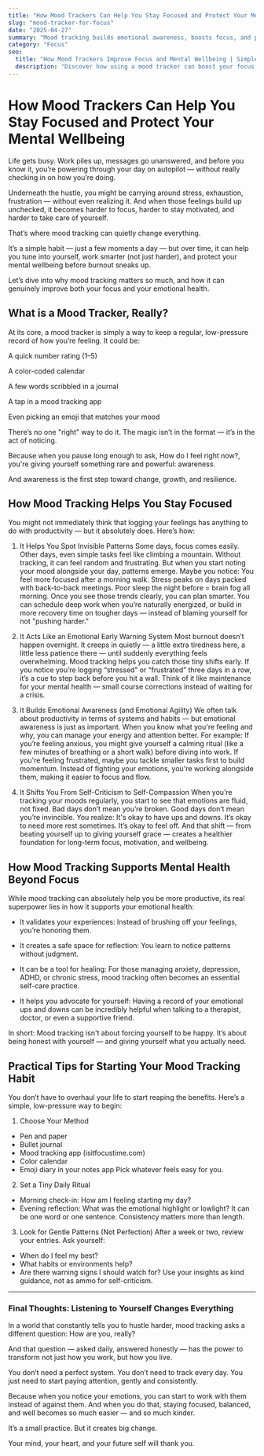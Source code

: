 ```yaml
---
title: "How Mood Trackers Can Help You Stay Focused and Protect Your Mental Wellbeing"
slug: "mood-tracker-for-focus"
date: "2025-04-27"
summary: "Mood tracking builds emotional awareness, boosts focus, and protects wellbeing."
category: "Focus"
seo:
  title: "How Mood Trackers Improve Focus and Mental Wellbeing | Simple Daily Habit"
  description: "Discover how using a mood tracker can boost your focus, manage stress, and strengthen your mental wellbeing. Learn simple tips to build emotional awareness every day."
---
```


# How Mood Trackers Can Help You Stay Focused and Protect Your Mental Wellbeing

Life gets busy.
Work piles up, messages go unanswered, and before you know it, you’re powering through your day on autopilot — without really checking in on how you’re doing.

Underneath the hustle, you might be carrying around stress, exhaustion, frustration — without even realizing it.
And when those feelings build up unchecked, it becomes harder to focus, harder to stay motivated, and harder to take care of yourself.

That’s where mood tracking can quietly change everything.

It’s a simple habit — just a few moments a day — but over time, it can help you tune into yourself, work smarter (not just harder), and protect your mental wellbeing before burnout sneaks up.

Let’s dive into why mood tracking matters so much, and how it can genuinely improve both your focus and your emotional health.

## What is a Mood Tracker, Really?

At its core, a mood tracker is simply a way to keep a regular, low-pressure record of how you’re feeling.
It could be:

A quick number rating (1–5)

A color-coded calendar

A few words scribbled in a journal

A tap in a mood tracking app

Even picking an emoji that matches your mood

There’s no one "right" way to do it.
The magic isn’t in the format — it’s in the act of noticing.

Because when you pause long enough to ask, How do I feel right now?, you're giving yourself something rare and powerful: awareness.

And awareness is the first step toward change, growth, and resilience.

## How Mood Tracking Helps You Stay Focused

You might not immediately think that logging your feelings has anything to do with productivity — but it absolutely does.
Here’s how:

1. It Helps You Spot Invisible Patterns
Some days, focus comes easily. Other days, even simple tasks feel like climbing a mountain.
Without tracking, it can feel random and frustrating.
But when you start noting your mood alongside your day, patterns emerge.
Maybe you notice:
You feel more focused after a morning walk.
Stress peaks on days packed with back-to-back meetings.
Poor sleep the night before = brain fog all morning.
Once you see those trends clearly, you can plan smarter.
You can schedule deep work when you’re naturally energized, or build in more recovery time on tougher days — instead of blaming yourself for not "pushing harder."

2. It Acts Like an Emotional Early Warning System
Most burnout doesn’t happen overnight.
It creeps in quietly — a little extra tiredness here, a little less patience there — until suddenly everything feels overwhelming.
Mood tracking helps you catch those tiny shifts early.
If you notice you’re logging “stressed” or “frustrated” three days in a row, it’s a cue to step back before you hit a wall.
Think of it like maintenance for your mental health — small course corrections instead of waiting for a crisis.

3. It Builds Emotional Awareness (and Emotional Agility)
We often talk about productivity in terms of systems and habits — but emotional awareness is just as important.
When you know what you're feeling and why, you can manage your energy and attention better.
For example:
If you’re feeling anxious, you might give yourself a calming ritual (like a few minutes of breathing or a short walk) before diving into work.
If you're feeling frustrated, maybe you tackle smaller tasks first to build momentum.
Instead of fighting your emotions, you're working alongside them, making it easier to focus and flow.

4. It Shifts You From Self-Criticism to Self-Compassion
When you’re tracking your moods regularly, you start to see that emotions are fluid, not fixed.
Bad days don’t mean you’re broken. Good days don’t mean you’re invincible.
You realize:
It's okay to have ups and downs.
It’s okay to need more rest sometimes.
It’s okay to feel off.
And that shift — from beating yourself up to giving yourself grace — creates a healthier foundation for long-term focus, motivation, and wellbeing.

## How Mood Tracking Supports Mental Health Beyond Focus

While mood tracking can absolutely help you be more productive, its real superpower lies in how it supports your emotional health:

- It validates your experiences: Instead of brushing off your feelings, you’re honoring them.

- It creates a safe space for reflection: You learn to notice patterns without judgment.

- It can be a tool for healing: For those managing anxiety, depression, ADHD, or chronic stress, mood tracking often becomes an essential self-care practice.

- It helps you advocate for yourself: Having a record of your emotional ups and downs can be incredibly helpful when talking to a therapist, doctor, or even a supportive friend.

In short:
Mood tracking isn't about forcing yourself to be happy.
It’s about being honest with yourself — and giving yourself what you actually need.

## Practical Tips for Starting Your Mood Tracking Habit

You don’t have to overhaul your life to start reaping the benefits.
Here’s a simple, low-pressure way to begin:

1. Choose Your Method
- Pen and paper
- Bullet journal
- Mood tracking app (isitfocustime.com)
- Color calendar
- Emoji diary in your notes app
Pick whatever feels easy for you.

2. Set a Tiny Daily Ritual
- Morning check-in: How am I feeling starting my day?
- Evening reflection: What was the emotional highlight or lowlight?
It can be one word or one sentence.
Consistency matters more than length.

3. Look for Gentle Patterns (Not Perfection)
After a week or two, review your entries.
Ask yourself:
- When do I feel my best?
- What habits or environments help?
- Are there warning signs I should watch for?
Use your insights as kind guidance, not as ammo for self-criticism.

---

### Final Thoughts: Listening to Yourself Changes Everything

In a world that constantly tells you to hustle harder, mood tracking asks a different question:
How are you, really?

And that question — asked daily, answered honestly — has the power to transform not just how you work, but how you live.

You don’t need a perfect system. You don’t need to track every day.
You just need to start paying attention, gently and consistently.

Because when you notice your emotions, you can start to work with them instead of against them.
And when you do that, staying focused, balanced, and well becomes so much easier — and so much kinder.

It’s a small practice.
But it creates big change.

Your mind, your heart, and your future self will thank you.
